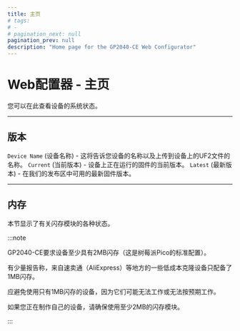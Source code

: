 ```yaml
---
title: 主页
# tags:
# -
# pagination_next: null
pagination_prev: null
description: "Home page for the GP2040-CE Web Configurator"
---
```


# Web配置器 - 主页

您可以在此查看设备的系统状态。

-----

## 版本

`Device Name` (设备名称) - 这将告诉您设备的名称以及上传到设备上的UF2文件的名称。
`Current` (当前版本) - 设备上正在运行的固件的当前版本。
`Latest` (最新版本) - 在我们的发布区中可用的最新固件版本。

-----

## 内存

本节显示了有关闪存模块的各种状态。

:::note

GP2040-CE要求设备至少具有2MB闪存（这是树莓派Pico的标准配置）。

有少量报告称，来自速卖通（AliExpress）等地方的一些低成本克隆设备只配备了1MB闪存。

应避免使用只有1MB闪存的设备，因为它们可能无法工作或无法按预期工作。

如果您正在制作自己的设备，请确保使用至少2MB的闪存模块。

:::
